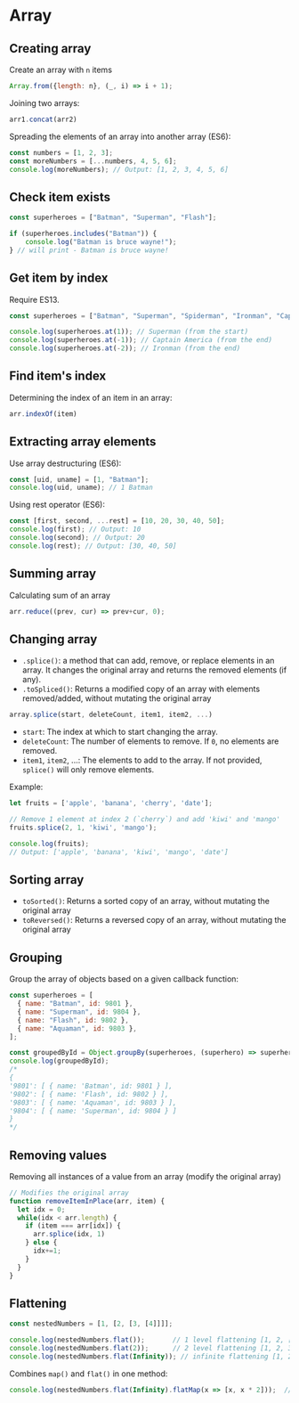 # Array

## Creating array

Create an array with `n` items

```js
Array.from({length: n}, (_, i) => i + 1);
```

Joining two arrays:

```js
arr1.concat(arr2)
```

Spreading the elements of an array into another array (ES6):

```js
const numbers = [1, 2, 3];
const moreNumbers = [...numbers, 4, 5, 6];
console.log(moreNumbers); // Output: [1, 2, 3, 4, 5, 6]
```


## Check item exists

```js
const superheroes = ["Batman", "Superman", "Flash"];

if (superheroes.includes("Batman")) {
    console.log("Batman is bruce wayne!");
} // will print - Batman is bruce wayne!
```


## Get item by index

Require ES13.

```js
const superheroes = ["Batman", "Superman", "Spiderman", "Ironman", "Captain America"];

console.log(superheroes.at(1)); // Superman (from the start)
console.log(superheroes.at(-1)); // Captain America (from the end)
console.log(superheroes.at(-2)); // Ironman (from the end)
```


## Find item's index

Determining the index of an item in an array:

```ts
arr.indexOf(item)
```


## Extracting array elements

Use array destructuring (ES6):

```js
const [uid, uname] = [1, "Batman"];
console.log(uid, uname); // 1 Batman
```

Using rest operator (ES6):

```js
const [first, second, ...rest] = [10, 20, 30, 40, 50];
console.log(first); // Output: 10
console.log(second); // Output: 20
console.log(rest); // Output: [30, 40, 50]
```


## Summing array

Calculating sum of an array
```ts
arr.reduce((prev, cur) => prev+cur, 0);
```


## Changing array

- `.splice()`: a method that can add, remove, or replace elements in an array. It changes the original array and returns the removed elements (if any).
- `.toSpliced()`: Returns a modified copy of an array with elements removed/added, without mutating the original array

```js
array.splice(start, deleteCount, item1, item2, ...)
```

- `start`: The index at which to start changing the array.
- `deleteCount`: The number of elements to remove. If `0`, no elements are removed.
- `item1`, `item2`, ...: The elements to add to the array. If not provided, `splice()` will only remove elements.

Example:

```js
let fruits = ['apple', 'banana', 'cherry', 'date'];

// Remove 1 element at index 2 (`cherry`) and add 'kiwi' and 'mango'
fruits.splice(2, 1, 'kiwi', 'mango');

console.log(fruits); 
// Output: ['apple', 'banana', 'kiwi', 'mango', 'date']
```


## Sorting array

- `toSorted()`: Returns a sorted copy of an array, without mutating the original array
- `toReversed()`: Returns a reversed copy of an array, without mutating the original array


## Grouping

Group the array of objects based on a given callback function:

```js
const superheroes = [
  { name: "Batman", id: 9801 },
  { name: "Superman", id: 9804 },
  { name: "Flash", id: 9802 },
  { name: "Aquaman", id: 9803 },
];

const groupedById = Object.groupBy(superheroes, (superhero) => superhero.id);
console.log(groupedById);
/* 
{
'9801': [ { name: 'Batman', id: 9801 } ],
'9802': [ { name: 'Flash', id: 9802 } ],
'9803': [ { name: 'Aquaman', id: 9803 } ],
'9804': [ { name: 'Superman', id: 9804 } ]
}
*/
```

## Removing values

Removing all instances of a value from an array (modify the original array)
```ts
// Modifies the original array
function removeItemInPlace(arr, item) {
  let idx = 0;
  while(idx < arr.length) {
    if (item === arr[idx]) {
      arr.splice(idx, 1)
    } else {
      idx+=1;
    }
  }
}
```


## Flattening

```js
const nestedNumbers = [1, [2, [3, [4]]]];

console.log(nestedNumbers.flat());       // 1 level flattening [1, 2, [3, [4]]]
console.log(nestedNumbers.flat(2));      // 2 level flattening [1, 2, 3, [4]]
console.log(nestedNumbers.flat(Infinity)); // infinite flattening [1, 2, 3, 4]
```

Combines `map()` and `flat()` in one method:

```js
console.log(nestedNumbers.flat(Infinity).flatMap(x => [x, x * 2]));  // [1, 2, 2, 4, 3, 6, 4, 8]
```
